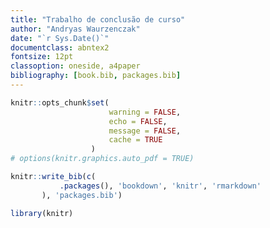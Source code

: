 ```yaml
---
title: "Trabalho de conclusão de curso"
author: "Andryas Waurzenczak"
date: "`r Sys.Date()`"
documentclass: abntex2
fontsize: 12pt
classoption: oneside, a4paper
bibliography: [book.bib, packages.bib]
---
```


```r
knitr::opts_chunk$set(
                      warning = FALSE,
                      echo = FALSE,
                      message = FALSE,
                      cache = TRUE
                  )
# options(knitr.graphics.auto_pdf = TRUE)
```

```r
knitr::write_bib(c(
           .packages(), 'bookdown', 'knitr', 'rmarkdown'
       ), 'packages.bib')
```

```r
library(knitr)
```
